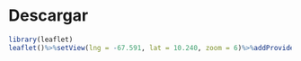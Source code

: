 # Descargar {-}

```r
library(leaflet)
leaflet()%>%setView(lng = -67.591, lat = 10.240, zoom = 6)%>%addProviderTiles(providers$Esri.WorldImagery)

```

